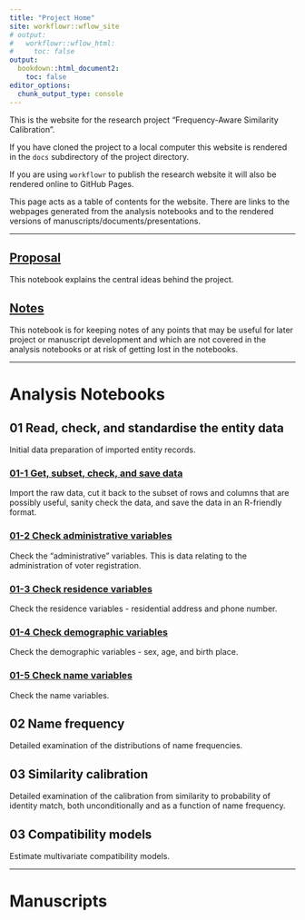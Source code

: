 ```yaml
---
title: "Project Home"
site: workflowr::wflow_site
# output:
#   workflowr::wflow_html:
#     toc: false
output:
  bookdown::html_document2:
    toc: false
editor_options:
  chunk_output_type: console
---
```


This is the website for the research project "Frequency-Aware Similarity Calibration".

If you have cloned the project to a local computer this website is rendered in the `docs` subdirectory of the project directory.

If you are using `workflowr` to publish the research website it will also be rendered online to GitHub Pages.

This page acts as a table of contents for the website. There are links to the webpages generated from the analysis notebooks and to the rendered versions of manuscripts/documents/presentations.

------------------------------------------------------------------------

## [Proposal](proposal.html) {.unnumbered}

This notebook explains the central ideas behind the project.

## [Notes](notes.html) {.unnumbered}

This notebook is for keeping notes of any points that may be useful for later project or manuscript development and which are not covered in the analysis notebooks or at risk of getting lost in the notebooks.

------------------------------------------------------------------------

# Analysis Notebooks {.unnumbered}

## 01 Read, check, and standardise the entity data {-}

Initial data preparation of imported entity records.

### [01-1 Get, subset, check, and save data](01-1_get_data.html) {.unnumbered}

Import the raw data, cut it back to the subset of rows and columns that are possibly useful, sanity check the data, and save the data in an R-friendly format.

### [01-2 Check administrative variables](01-2_check_admin.html) {.unnumbered}

Check the "administrative" variables. This is data relating to the administration of voter registration.

### [01-3 Check residence variables](01-3_check_resid.html) {.unnumbered}

Check the residence variables - residential address and phone number.

### [01-4 Check demographic variables](01-4_check_demog.html) {.unnumbered}

Check the demographic variables - sex, age, and birth place.

### [01-5 Check name variables](01-5_check_name.html) {.unnumbered}

Check the name variables.

## 02 Name frequency {-}

Detailed examination of the distributions of name frequencies.


## 03 Similarity calibration {-}

Detailed examination of the calibration from similarity to probability of identity match,
both unconditionally and as a function of name frequency.



## 03 Compatibility models {-}

Estimate multivariate compatibility models.



------------------------------------------------------------------------

# Manuscripts {.unnumbered}
